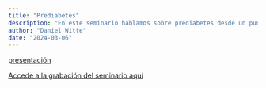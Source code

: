 ---
title: "Prediabetes"
description: "En este seminario hablamos sobre prediabetes desde un punto de vista individual y poblacional, y sobre las diferentes pruebas diagnósticas con las que se puede identificar. La discusión giró en torno a cuáles de estas pruebas son las más utilizadas en la práctica cotidiana y la transición a utilizar hemoglobina glucosilada como medida diagnóstica"
author: "Daniel Witte"
date: "2024-03-06"
---

[presentación](2024-03-06.pdf)

[Accede a la grabación del seminario aquí](https://youtu.be/qUJnwgDarm4)

